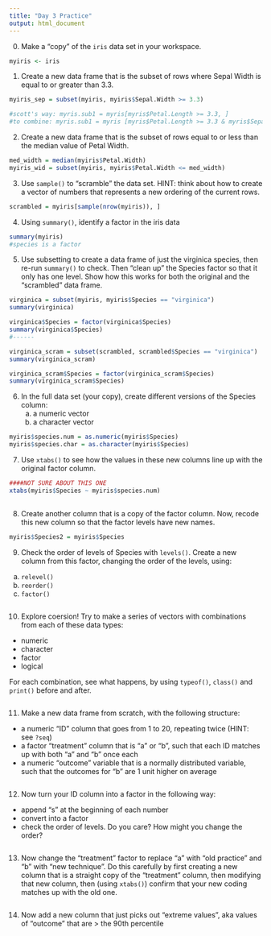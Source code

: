 ```yaml
---
title: "Day 3 Practice"
output: html_document
---
```


0. Make a "copy" of the `iris` data set in your workspace.

```r
myiris <- iris
```

1. Create a new data frame that is the subset of rows where Sepal Width is equal to or greater than 3.3.  

```r
myiris_sep = subset(myiris, myiris$Sepal.Width >= 3.3)

#scott's way: myris.sub1 = myris[myris$Petal.Length >= 3.3, ]
#to combine: myris.sub1 = myris [myris$Petal.Length >= 3.3 & myris$Sepal.Width > 2.5, ]

```

2. Create a new data frame that is the subset of rows equal to or less than the median value of Petal Width.

```r
med_width = median(myiris$Petal.Width)
myiris_wid = subset(myiris, myiris$Petal.Width <= med_width)

```

3. Use `sample()` to "scramble" the data set. HINT: think about how to create a vector of numbers that represents a new ordering of the current rows.

```r

scrambled = myiris[sample(nrow(myiris)), ]


```

4. Using `summary()`, identify a factor in the iris data

```r
summary(myiris)
#species is a factor
```

5. Use subsetting to create a data frame of just the virginica species, then re-run `summary()` to check. Then "clean up" the Species factor so that it only has one level. Show how this works for both the original and the "scrambled" data frame.

```r
virginica = subset(myiris, myiris$Species == "virginica")
summary(virginica)

virginica$Species = factor(virginica$Species)
summary(virginica$Species)
#------

virginica_scram = subset(scrambled, scrambled$Species == "virginica")
summary(virginica_scram)

virginica_scram$Species = factor(virginica_scram$Species)
summary(virginica_scram$Species)

```

6. In the full data set (your copy), create different versions of the Species column:
   a. a numeric vector
   b. a character vector
   
```r
myiris$species.num = as.numeric(myiris$Species)
myiris$species.char = as.character(myiris$Species)

```

7. Use `xtabs()` to see how the values in these new columns line up with the original factor column.

```r
####NOT SURE ABOUT THIS ONE
xtabs(myiris$Species ~ myiris$species.num)
      

```

8. Create another column that is a copy of the factor column. Now, recode this new column so that the factor levels have new names. 

```r
myiris$Species2 = myiris$Species


```

9. Check the order of levels of Species with `levels()`. Create a new column from this factor, changing the order of the levels, using:
  a. `relevel()`
  b. `reorder()`
  c. `factor()`

```r

```

10. Explore coersion! Try to make a series of vectors with combinations from each of these data types:
  - numeric
  - character
  - factor
  - logical

For each combination, see what happens, by using `typeof()`, `class()` and `print()` before and after.

```r

```

11. Make a new data frame from scratch, with the following structure:
  - a numeric "ID" column that goes from 1 to 20, repeating twice (HINT: see `?seq`)
  - a factor "treatment" column that is "a" or "b", such that each ID matches up with both "a" and "b" once each
  - a numeric "outcome" variable that is a normally distributed variable, such that the outcomes for "b" are 1 unit higher on average 

```r

```

12. Now turn your ID column into a factor in the following way:
  - append "s" at the beginning of each number
  - convert into a factor
  - check the order of levels. Do you care? How might you change the order?

```r

```

13. Now change the "treatment" factor to replace "a" with "old practice" and "b" with "new technique". Do this carefully by first creating a new column that is a straight copy of the "treatment" column, then modifying that new column, then (using `xtabs()`) confirm that your new coding matches up with the old one.

```r

```

14. Now add a new column that just picks out "extreme values", aka values of "outcome" that are > the 90th percentile

```r

```

